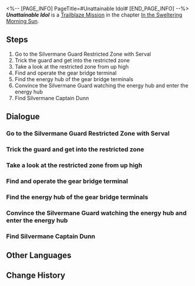 <%-- [PAGE_INFO]
PageTitle=#Unattainable Idol#
[END_PAGE_INFO] --%>
{{Stub|Dialogue.}}
{{Mission Infobox
|id            = 1011101
|title         = 
|image         = Mission Unattainable Idol.png{{subst:void|<!--$UPLOAD:<<SpriteOutput/Chronicle/1011101.png>-<Mission Unattainable Idol.png>-<Fate's Atlas Images>>-->}}
|type          = Trailblaze
|event_name    = 
|chapter       = In the Sweltering Morning Sun
|requirements  = [[Trailblaze Mission]] ''[[Cleanse in the Darkness Outside]]'' completed
|summary       = Serval leads you to the energy hub, only to run into her nemesis, Dunn. After a tough battle, you overcome the Silvermane Guard but inadvertently trigger alarms throughout the entire zone.
|characters    = Dan Heng; Dunn; Franz; Guard; March 7th; Seele; Serval; Silvermane Guard; Trailblazer
|startLocation = [[Jarilo-VI]] - [[Administrative District]]
|world         = Jarilo-VI
|area          = Administrative District
|prev          = Cleanse in the Darkness Outside
|next          = Young Guard
|rewards       = Device Encryption Key*1
}}
'''''Unattainable Idol''''' is a [[Trailblaze Mission]] in the chapter [[In the Sweltering Morning Sun]].

==Steps==
# Go to the Silvermane Guard Restricted Zone with Serval
# Trick the guard and get into the restricted zone
# Take a look at the restricted zone from up high
# Find and operate the gear bridge terminal
# Find the energy hub of the gear bridge terminals
# Convince the Silvermane Guard watching the energy hub and enter the energy hub
# Find Silvermane Captain Dunn

<!--
==Gameplay Notes==

--><!--
==Trial Character==

-->
==Dialogue==
{{Stub Dialogue}}
===Go to the Silvermane Guard Restricted Zone with Serval{{subst:void|<!--101110100-->}}===
{{Mission Description|type=trailblaze|location=Administrative District|After avoiding the watchful eyes of the Silvermane Guards, you finally arrive at the entrance to the Silvermane Guard Restricted Zone. One step further and you will be inside the most heavily guarded military zone in all of Belobog.<br />Will you be able to successfully make it through the gate of the restricted zone? How will you not startle the Silvermane Guards and make it to your destination once you've gotten past the door?<br />To be totally honest, you have no idea. All you can do now is to place your hope in the lady genius next to you.}}
{{Dialogue Start}}
:{{tx}}
{{Dialogue End}}

===Trick the guard and get into the restricted zone{{subst:void|<!--101110101-->}}===
{{Mission Description|type=trailblaze|location=Silvermane Guard Restricted Zone|update|After avoiding the watchful eye of the Silvermane Guard, you finally arrive at the entrance to the Silvermane Guard Restricted Zone. The Silvermane Guards here are armed to the teeth and hostile. In comparison, the Silvermane Guards patrolling the city appear to be extremely lazy...<br />However, you notice that they seem significantly less hostile after seeing Serval.<br />Perhaps this will allow you to turn the tide. Give it a try!}}
{{Dialogue Start}}
:{{tx}}
{{Dialogue End}}

===Take a look at the restricted zone from up high{{subst:void|<!--101110102-->}}===
{{Mission Description|type=trailblaze|location=Silvermane Guard Restricted Zone|update|After avoiding the watchful eye of the Silvermane Guard, you finally arrive at the entrance to the Silvermane Guard Restricted Zone. The Silvermane Guards here are armed to the teeth and hostile. In comparison, the Silvermane Guards patrolling the city appear to be extremely lazy...<br />However, you notice that they seem significantly less hostile after seeing Serval. With the help of a Landau, no obstacles stood in your way at the Silvermane Guard Restricted Zone.<br />You're still not familiar with the area yet. Find a vantage point to observe the terrain.}}
{{Dialogue Start}}
:{{tx}}
{{Dialogue End}}

===Find and operate the gear bridge terminal{{subst:void|<!--101110103-->}}===
{{Mission Description|type=trailblaze|location=Silvermane Guard Restricted Zone|update|The gear bridge is located in the center of the restricted zone. On the other side of the gear bridge is what Serval described as "hell"... And that is exactly where you need to go.<br />But before that, you must use the gear bridge terminal to connect the two sides.<br />Serval tells you that there is more than just one terminal. Go and look for them in the restricted zone!}}
{{Dialogue Start}}
:{{tx}}
{{Mission Description|type=trailblaze|location=Silvermane Guard Restricted Zone|update|The gear bridge is located in the center of the restricted zone. On the other side of the gear bridge is what Serval described as "hell"... And that is exactly where you need to go.<br />But before that, you must use the gear bridge terminal to connect the two sides.<br />Unfortunately, the first terminal you found seems to be offline. Try finding another terminal in the restricted zone!}}
{{Dialogue End}}

===Find the energy hub of the gear bridge terminals{{subst:void|<!--101110105-->}}===
{{Mission Description|type=trailblaze|location=Silvermane Guard Restricted Zone|update|The gear bridge is located in the center of the restricted zone. On the other side of the gear bridge is what Serval described as "hell"... And that is exactly where you need to go.<br />But before that, you must use the gear bridge terminal to connect the two sides.<br />Unfortunately, all terminals you were able to find don't seem to be working. Looks like you'll have to head to the energy hub that powers them to find out.}}
{{Dialogue Start}}
:{{tx}}
{{Dialogue End}}

===Convince the Silvermane Guard watching the energy hub and enter the energy hub{{subst:void|<!--101110106-->}}===
{{Mission Description|type=trailblaze|location=Silvermane Guard Restricted Zone|update|Serval brings you to the energy hub, but there is a ferocious Silvermane Guard watching the place. You can tell his expression even without being able to see the face underneath his helmet.<br />Will clever Serval manage to successfully use her old tricks and blend in again? You can't be sure.}}
{{Dialogue Start}}
:{{tx}}
{{Dialogue End}}

===Find Silvermane Captain Dunn{{subst:void|<!--101110107-->}}===
{{Mission Description|type=trailblaze|location=Silvermane Guard Restricted Zone|update|Serval brings you to the energy hub, but there is a ferocious Silvermane Guard watching the place. You can tell his expression even without being able to see the face underneath his helmet. <br />Clever Serval repeats her tricks but is unable to elicit the desired reaction from the soldier... With no other options left, let's try to find that Dunn person that the soldier mentioned. <br />Serval seems to be an acquaintance of the captain &mdash; Maybe it will be far easier than the previous encounters?}}
{{Dialogue Start}}
:{{tx}}
{{Dialogue End}}

==Other Languages==
{{Other Languages
|en   = Unattainable Idol
|zhs  = 不可制造偶像
|zht  = 不可製造偶像
|ja   = アイドルを創ることなかれ
|ko   = 대체 불가 아이돌
|es   = Ídolo inalcanzable
|fr   = Idole inatteignable
|ru   = Не сотвори кумира
|th   = ไม่สามารถสร้างไอดอลได้
|vi   = Không Thể Tạo Nên Thần Tượng
|de   = Unerreichbares Idol
|id   = Tak Boleh Ciptakan Idola
|pt   = Ídolo Inatingível
}}

==Change History==
{{Change History|1.0}}
